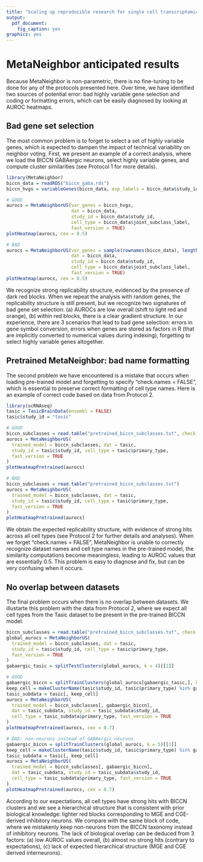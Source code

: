 ```yaml
---
title: "Scaling up reproducible research for single cell transcriptomics using MetaNeighbor (Anticipated results)"
output:
  pdf_document:
    fig_caption: yes
graphics: yes
---
```



# MetaNeighbor anticipated results

Because MetaNeighbor is non-parametric, there is no fine-tuning to be done for any of the protocols presented here. Over time, we have identified two sources of potential error: bad highly variable gene selection and coding or formatting errors, which can be easily diagnosed by looking at AUROC heatmaps.

## Bad gene set selection

The most common problem is to forget to select a set of highly variable genes, which is expected to dampen the impact of technical variability on neighbor voting. First, we present an example of a correct analysis, where we load the BICCN GABAergic neurons, select highly variable genes, and compute cluster similarities (see Protocol 1 for more details).


```r
library(MetaNeighbor)
biccn_data = readRDS("biccn_gaba.rds")
biccn_hvgs = variableGenes(biccn_data, exp_labels = biccn_data$study_id)

# GOOD
aurocs = MetaNeighborUS(var_genes = biccn_hvgs,
                        dat = biccn_data,
                        study_id = biccn_data$study_id,
                        cell_type = biccn_data$joint_subclass_label,
                        fast_version = TRUE)
plotHeatmap(aurocs, cex = 0.5)

# BAD
aurocs = MetaNeighborUS(var_genes = sample(rownames(biccn_data), length(biccn_hvgs)),
                        dat = biccn_data,
                        study_id = biccn_data$study_id,
                        cell_type = biccn_data$joint_subclass_label,
                        fast_version = TRUE)
plotHeatmap(aurocs, cex = 0.5)
```

We recognize strong replicability structure, evidenced by the presence of dark red blocks. When we repeat the analysis with random genes, the replicability structure is still present, but we recognize two signatures of bad gene set selection: (a) AUROCs are low overall (shift to light red and orange), (b) within red blocks, there is a clear gradient structure. In our experience, there are 3 scenarios that lead to bad gene selection: errors in gene symbol conversion, errors when genes are stored as factors in R (that are implicitly converted to numerical values during indexing), forgetting to select highly variable genes altogether.

## Pretrained MetaNeighbor: bad name formatting

The second problem we have encountered is a mistake that occurs when loading pre-trained model and forgetting to specify "check.names = FALSE", which is essential to preserve correct formatting of cell type names. Here is an example of correct code based on data from Protocol 2.

```r
library(scRNAseq)
tasic = TasicBrainData(ensembl = FALSE)
tasic$study_id = "tasic"

# GOOD
biccn_subclasses = read.table("pretrained_biccn_subclasses.txt", check.names = FALSE)
aurocs = MetaNeighborUS(
  trained_model = biccn_subclasses, dat = tasic,
  study_id = tasic$study_id, cell_type = tasic$primary_type,
  fast_version = TRUE
)
plotHeatmapPretrained(aurocs)

# BAD
biccn_subclasses = read.table("pretrained_biccn_subclasses.txt")
aurocs = MetaNeighborUS(
  trained_model = biccn_subclasses, dat = tasic,
  study_id = tasic$study_id, cell_type = tasic$primary_type,
  fast_version = TRUE
)
plotHeatmapPretrained(aurocs)
```

We obtain the expected replicability structure, with evidence of strong hits across all cell types (see Protocol 2 for further details and analyses). When we forget "check.names = FALSE", MetaNeighbor is unable to correctly recognize dataset names and cell type names in the pre-trained model, the similarity computations become meaningless, leading to AUROC values that are essentially 0.5. This problem is easy to diagnose and fix, but can be very confusing when it occurs.

## No overlap between datasets

The final problem occurs when there is no overlap between datasets. We illustarte this problem with the data from Protocol 2, where we expect all cell types from the Tasic dataset to be present in the pre-trained BICCN model.

```r
biccn_subclasses = read.table("pretrained_biccn_subclasses.txt", check.names = FALSE)
global_aurocs = MetaNeighborUS(
  trained_model = biccn_subclasses, dat = tasic,
  study_id = tasic$study_id, cell_type = tasic$primary_type,
  fast_version = TRUE
)
gabaergic_tasic = splitTestClusters(global_aurocs, k = 4)[[2]]

# GOOD
gabaergic_biccn = splitTrainClusters(global_aurocs[gabaergic_tasic,], k = 4)[[4]]
keep_cell = makeClusterName(tasic$study_id, tasic$primary_type) %in% gabaergic_tasic
tasic_subdata = tasic[, keep_cell]
aurocs = MetaNeighborUS(
  trained_model = biccn_subclasses[, gabaergic_biccn],
  dat = tasic_subdata, study_id = tasic_subdata$study_id,
  cell_type = tasic_subdata$primary_type, fast_version = TRUE
)
plotHeatmapPretrained(aurocs, cex = 0.7)

# BAD: non-neurons instead of GABAergic neurons
gabaergic_biccn = splitTrainClusters(global_aurocs, k = 5)[[1]]
keep_cell = makeClusterName(tasic$study_id, tasic$primary_type) %in% gabaergic_tasic
tasic_subdata = tasic[, keep_cell]
aurocs = MetaNeighborUS(
  trained_model = biccn_subclasses[, gabaergic_biccn],
  dat = tasic_subdata, study_id = tasic_subdata$study_id,
  cell_type = tasic_subdata$primary_type, fast_version = TRUE
)
plotHeatmapPretrained(aurocs, cex = 0.7)
```

According to our expectations, all cell types have strong hits with BICCN clusters and we see a hierarchical structure that is consistent with prior biological knowledge: lighter red blocks corresponding to MGE and CGE-derived inhibitory neurons. We compare with the same block of code, where we mistakenly keep non-neurons from the BICCN taxonomy instead of inhibitory neurons.
The lack of biological overlap can be deduced from 3 factors: (a) low AUROC values overall, (b) almost no strong hits (contrary to expectations), (c) lack of expected hierarchical structure (MGE and CGE derived interneurons).
